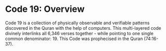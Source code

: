 # Code 19: Overview

Code 19 is a collection of physically observable and verifiable patterns discovered in the Quran with the help of computers. This multi-layered code divinely interlinks all 6,346 verses together - while pointing to one single common denominator: 19. This Code was prophecised in the Quran (74:16-37).
